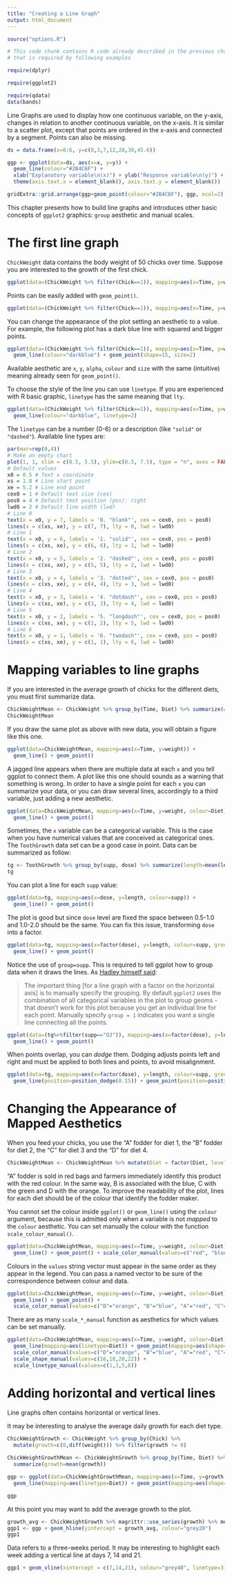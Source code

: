 ```yaml
---
title: "Creating a Line Graph"
output: html_document
---
```


```r
source("options.R")
```

```r
# This code chunk contains R code already described in the previous chapters
# that is required by following examples

require(dplyr)

require(ggplot2)

require(qdata)
data(bands)
```

Line Graphs are used to display how one continuous variable, on the y-axis, changes in relation to another continuous variable, on the x-axis. It is similar to a scatter plot, except that points are ordered in the x-axis and connected by a segment. Points can also be missing. 

```r
ds = data.frame(x=0:6, y=c(0,3,7,12,20,30,45.6))

ggp <- ggplot(data=ds, aes(x=x, y=y)) + 
  geom_line(colour="#2B4C6F") +  
  xlab("Explanatory variable\n(x)") + ylab("Response variable\n(y)") +
  theme(axis.text.x = element_blank(), axis.text.y = element_blank())

gridExtra::grid.arrange(ggp+geom_point(colour="#2B4C6F"), ggp, ncol=2)
```

This chapter presents how to build line graphs and introduces other basic concepts of `ggplot2` graphics: `group` aesthetic and manual scales.


# The first line graph

`ChickWeight` data contains the body weight of 50 chicks over time. Suppose you are interested to the growth of the first chick.

```r
ggplot(data=(ChickWeight %>% filter(Chick==1)), mapping=aes(x=Time, y=weight)) + geom_line()
```

Points can be easily added with `geom_point()`.

```r
ggplot(data=(ChickWeight %>% filter(Chick==1)), mapping=aes(x=Time, y=weight)) + geom_line() + geom_point()
```

You can change the appearance of the plot setting an aesthetic to a value. For example, the following plot has a dark blue line with squared and bigger points.

```r
ggplot(data=(ChickWeight %>% filter(Chick==1)), mapping=aes(x=Time, y=weight)) +
  geom_line(colour="darkblue") + geom_point(shape=15, size=2)
```

Available aesthetic are `x`, `y`, `alpha`, `colour` and `size` with the same (intuitive) meaning already seen for `geom_point()`.

To choose the style of the line you can use `linetype`. If you are experienced with R basic graphic, `linetype` has the same meaning that `lty`.

```r
ggplot(data=(ChickWeight %>% filter(Chick==1)), mapping=aes(x=Time, y=weight)) +
  geom_line(colour="darkblue", linetype=2)
```

The `linetype` can be a number (0-6) or a description (like `"solid"` or `"dashed"`). Available line types are:

```r
par(mar=rep(0,4))
# Make an empty chart
plot(1, 1, xlim = c(0.5, 5.5), ylim=c(0.5, 7.5), type = "n", axes = FALSE, ann = FALSE, frame.plot = TRUE, mar=0)
# Default values
x0 = 0.5 # Text x coordinate
xs = 1.8 # Line start point
xe = 5.2 # Line end point
cex0 = 1 # Default text size (cex)
pos0 = 4 # Default text position (pos): right
lwd0 = 2 # Default line width (lwd)
# Line 0
text(x = x0, y = 7, labels = '0. "blank"', cex = cex0, pos = pos0)
lines(x = c(xs, xe), y = c(7, 7), lty = 0, lwd = lwd0)
# Line 1
text(x = x0, y = 6, labels = '1. "solid"', cex = cex0, pos = pos0)
lines(x = c(xs, xe), y = c(6, 6), lty = 1, lwd = lwd0)
# Line 2
text(x = x0, y = 5, labels = '2. "dashed"', cex = cex0, pos = pos0)
lines(x = c(xs, xe), y = c(5, 5), lty = 2, lwd = lwd0)
# Line 3
text(x = x0, y = 4, labels = '3. "dotted"', cex = cex0, pos = pos0)
lines(x = c(xs, xe), y = c(4, 4), lty = 3, lwd = lwd0)
# Line 4
text(x = x0, y = 3, labels = '4. "dotdash"', cex = cex0, pos = pos0)
lines(x = c(xs, xe), y = c(3, 3), lty = 4, lwd = lwd0)
# Line 5
text(x = x0, y = 2, labels = '5. "longdash"', cex = cex0, pos = pos0)
lines(x = c(xs, xe), y = c(2, 2), lty = 5, lwd = lwd0)
# Line 6
text(x = x0, y = 1, labels = '6. "twodash"', cex = cex0, pos = pos0)
lines(x = c(xs, xe), y = c(1, 1), lty = 6, lwd = lwd0)
```


# Mapping variables to line graphs

If you are interested in the average growth of chicks for the different diets, you must first summarize data.

```r
ChickWeightMean <- ChickWeight %>% group_by(Time, Diet) %>% summarize(weight=mean(weight))
ChickWeightMean
```

If you draw the same plot as above with new data, you will obtain a figure like this one.

```r
ggplot(data=ChickWeightMean, mapping=aes(x=Time, y=weight)) +
  geom_line() + geom_point()
```

A jagged line appears when there are multiple data at each `x` and you tell ggplot to connect them. A plot like this one should sounds as a warning that something is wrong. In order to have a single point for each `x` you can summarize your data, or you can draw several lines, accordingly to a third variable, just adding a new aesthetic.

```r
ggplot(data=ChickWeightMean, mapping=aes(x=Time, y=weight, colour=Diet)) +
  geom_line() + geom_point()
```

Sometimes, the `x` variable can be a categorical variable. This is the case when you have numerical values that are conceived as categorical ones. The `ToothGrowth` data set can be a good case in point. Data can be summarized as follow:

```r
tg <- ToothGrowth %>% group_by(supp, dose) %>% summarize(length=mean(len))
tg
```

You can plot a line for each `supp` value:

```r
ggplot(data=tg, mapping=aes(x=dose, y=length, colour=supp)) +
  geom_line() + geom_point()
```

The plot is good but since `dose` level are fixed the space between 0.5-1.0 and 1.0-2.0 should be the same. You can fix this issue, transforming `dose` into a factor.

```r
ggplot(data=tg, mapping=aes(x=factor(dose), y=length, colour=supp, group=supp)) +
  geom_line() + geom_point()
```

Notice the use of `group=supp`. This is required to tell ggplot how to group data when it draws the lines. As [Hadley himself said](https://groups.google.com/forum/#!topic/ggplot2/Pwq6hO7r90w):

> The important thing [for a line graph with a factor on the horizontal axis] is to manually specify the grouping. By default `ggplot2` uses the combination of all categorical variables in the plot to group geoms - that doesn't work for this plot because you get an individual line for each point. Manually specify `group = 1` indicates you want a single line connecting all the points.

```r
ggplot(data=(tg%>%filter(supp=="OJ")), mapping=aes(x=factor(dose), y=length, group=1)) +
  geom_line() + geom_point()
```

When points overlap, you can _dodge_ them. Dodging adjusts points left and right and must be applied to both lines and points, to avoid misalignment.

```r
ggplot(data=tg, mapping=aes(x=factor(dose), y=length, colour=supp, group=supp)) +
  geom_line(position=position_dodge(0.15)) + geom_point(position=position_dodge(0.15))
```


# Changing the Appearance of Mapped Aesthetics

When you feed your chicks, you use the "A" fodder for diet 1, the "B" fodder for diet 2, the "C" for diet 3 and the "D" for diet 4. 

```r
ChickWeightMean <- ChickWeightMean %>% mutate(Diet = factor(Diet, levels=1:4, labels=c("A","B","C","D")))
```

"A" fodder is sold in red bags and farmers immediately identify this product with the red colour. In the same way, B is associated with the blue, C with the green and D with the orange. To improve the readability of the plot, lines for each diet should be of the colour that identify the fodder maker.

You cannot set the colour inside `ggplot()` or `geom_line()` using the `colour` argument, because this is admitted only when a variable is not _mapped_ to the `colour` aesthetic. You can set manually the colour with the function `scale_colour_manual()`.

```r
ggplot(data=ChickWeightMean, mapping=aes(x=Time, y=weight, colour=Diet)) +
  geom_line() + geom_point() + scale_color_manual(values=c("red", "blue", "green", "orange"))
```

Colours in the `values` string vector must appear in the same order as they appear in the legend. You can pass a named vector to be sure of the correspondence between colour and data.

```r
ggplot(data=ChickWeightMean, mapping=aes(x=Time, y=weight, colour=Diet)) +
  geom_line() + geom_point() + 
  scale_color_manual(values=c("D"="orange", "B"="blue", "A"="red", "C"="green"))
```

There are as many `scale_*_manual` function as aesthetics for which values can be set manually.

```r
ggplot(data=ChickWeightMean, mapping=aes(x=Time, y=weight, colour=Diet)) +
  geom_line(mapping=aes(linetype=Diet)) + geom_point(mapping=aes(shape=Diet)) + 
  scale_color_manual(values=c("D"="orange", "B"="blue", "A"="red", "C"="green")) +
  scale_shape_manual(values=c(16,18,20,22)) + 
  scale_linetype_manual(values=c(1,3,5,6))
```


# Adding horizontal and vertical lines

Line graphs often contains horizontal or vertical lines.

It may be interesting to analyse the average daily growth for each diet type.

```r
ChickWeightGrowth <- ChickWeight %>% group_by(Chick) %>%
  mutate(growth=c(0,diff(weight))) %>% filter(growth != 0)
  
ChickWeightGrowthMean <- ChickWeightGrowth %>% group_by(Time, Diet) %>%
  summarize(growth=mean(growth)) 

ggp <- ggplot(data=ChickWeightGrowthMean, mapping=aes(x=Time, y=growth, colour=Diet)) +
  geom_line(mapping=aes(linetype=Diet)) + geom_point(mapping=aes(shape=Diet))

ggp
```

At this point you may want to add the average growth to the plot.

```r
growth_avg <- ChickWeightGrowth %>% magrittr::use_series(growth) %>% mean
ggp1 <- ggp + geom_hline(yintercept = growth_avg, colour="grey20")
ggp1
```

Data refers to a three-weeks period. It may be interesting to highlight each week adding a vertical line at days 7, 14 and 21.

```r
ggp1 + geom_vline(xintercept = c(7,14,21), colour="grey40", linetype=3)
```

